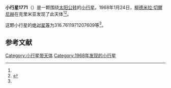 {{Infobox planet
| bgcolour = #FFFFC0
| name = 1771 Makover
| symbol = 
| image = 
| caption = 
| discovery = yes
| discovery_ref = 
| discoverer = [[柳德米拉·切爾尼赫|柳德米拉·切爾尼赫]]
| discovery_site = [[克里米亚|克里米亚]] 
| discovered = 1968年1月24日
| designations = yes
| mp_name = 
| named_after = 
| alt_names = 1968 BD/ 1937 LM / 1938 QJ / 1941 FH / 1950 XW / 1952 FU / 1958 HF / 1961 XV / 1966 UC
| mp_category = [[主带小行星|主带小行星]]
| orbit_ref = <ref name="a">[http://ssd.jpl.nasa.gov/sbdb.cgi?sstr=1771 1771 Makover] {{Wayback|url=http://ssd.jpl.nasa.gov/sbdb.cgi?sstr=1771 |date=20201121054317 }}，小行星數據庫瀏覽器（JPL Small-Body Database Browser）－[[美国国家航空航天局|美国国家航空航天局]]喷气推进实验室</ref>
| epoch = 2456400.5 (2013年4月18日更新)
| aphelion = {{convert|3.672404608840014|AU|km|3|abbr=on|lk=out}}
| perihelion = {{convert|2.56925323547595|AU|km|3|abbr=on}}
| semimajor = {{convert|3.120828922157982|AU|km|3|abbr=on}}
| eccentricity = 0.176740123
| period = 2013.739876 [[日|日]]<br />5.51[[儒略年|儒略年]]
| avg_speed = 
| inclination = 11.25116281409668
| asc_node = 86.34827519067579
| mean_anomaly = 
| arg_peri = 316.7611971207609
| satellites = 
| physical_characteristics = yes
| dimensions = 
| mass = 
| density = 
| surface_grav = 
| escape_velocity = 
| sidereal_day = 
| axial_tilt = 
| pole_ecliptic_lat = 
| pole_ecliptic_lon = 
| albedo = 
| temperatures= 
| temp_name1 = 
| mean_temp_1 = 
| max_temp_1 = 
| temp_name2 = 
| max_temp_2 = 
| spectral_type = 
| abs_magnitude = 316.7611971207609
}}

'''小行星1771'''（{{lang-en|1771 Makover}}）是一颗围绕[[太阳|太阳]][[公转|公转]]的[[小行星|小行星]]。1968年1月24日，[[柳德米拉·切爾尼赫|柳德米拉·切爾尼赫]]在克里米亚发现了此天体<ref name="a" /><ref>{{cite news|title=小行星列表|url=http://cfa-www.harvard.edu/iau/lists/NumberedMPs.txt|accessdate=2013-07-08|newspaper=哈佛大学|archive-date=2008-05-17|archive-url=https://web.archive.org/web/20080517010638/http://cfa-www.harvard.edu/iau/lists/NumberedMPs.txt|dead-url=no}}</ref>。

这颗小行星的[[绝对星等|绝对星等]]为316.7611971207609等<ref name="a" />。

==参考文献==
{{reflist}}
{{Minor Planet Number|[[小行星1770|小行星1770]]|[[小行星1772|小行星1772]]}}

{{小天体}}

[[Category:小行星带天体|Category:小行星带天体]]
[[Category:1968年发现的小行星|Category:1968年发现的小行星]]

{{asteroid-stub}}